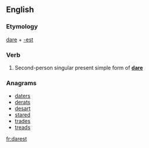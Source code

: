 ==English==

===Etymology===
[[dare]] + [[-est]]

===Verb===
{{en-verb form}}

# {{context|archaic|lang=en}} Second-person singular present simple form of '''[[dare]]'''

===Anagrams===
* [[daters#English|daters]]
* [[derats#English|derats]]
* [[desart#English|desart]]
* [[stared#English|stared]]
* [[trades#English|trades]]
* [[treads#English|treads]]

[[fr:darest]]